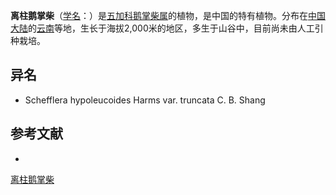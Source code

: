 {{Speciesbox
| name = 离柱鹅掌柴
| status = 
| status_system = 
| image = 
| genus = Schefflera
| species = hypoleucoides
| authority = Harms
}}

'''离柱鹅掌柴'''（[[学名|学名]]：{{lang|la|''Schefflera hypoleucoides''}}）是[[五加科|五加科]][[鹅掌柴属|鹅掌柴属]]的植物，是中国的特有植物。分布在[[中国大陆|中国大陆]]的[[云南|云南]]等地，生长于海拔2,000米的地区，多生于山谷中，目前尚未由人工引种栽培。

== 异名 ==
* Schefflera hypoleucoides Harms var. truncata C. B. Shang

== 参考文献 ==
<div class="references-small">
* {{cite web| url =http://www.bioinfo.cn/db05/KmzwSpecies.php?action=view&id=641| title =离柱鹅掌柴| work =《中国高等植物数据库全库》| publisher =中国科学院微生物研究所| author =昆明植物研究所| accessdate =2009-02-21| deadurl =yes| archiveurl =https://web.archive.org/web/20160305080017/http://www.bioinfo.cn/db05/KmzwSpecies.php?action=view&id=641| archivedate =2016-03-05}}
</div>
{{Taxonbar|from=Q15225113}}

[[Category:鹅掌柴属|离柱鹅掌柴]]


{{Apiales-stub}}